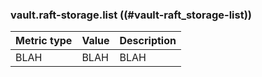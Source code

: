 ### vault.raft-storage.list ((#vault-raft_storage-list))

Metric type | Value | Description
----------- | ----- | -----------
BLAH     | BLAH    | BLAH